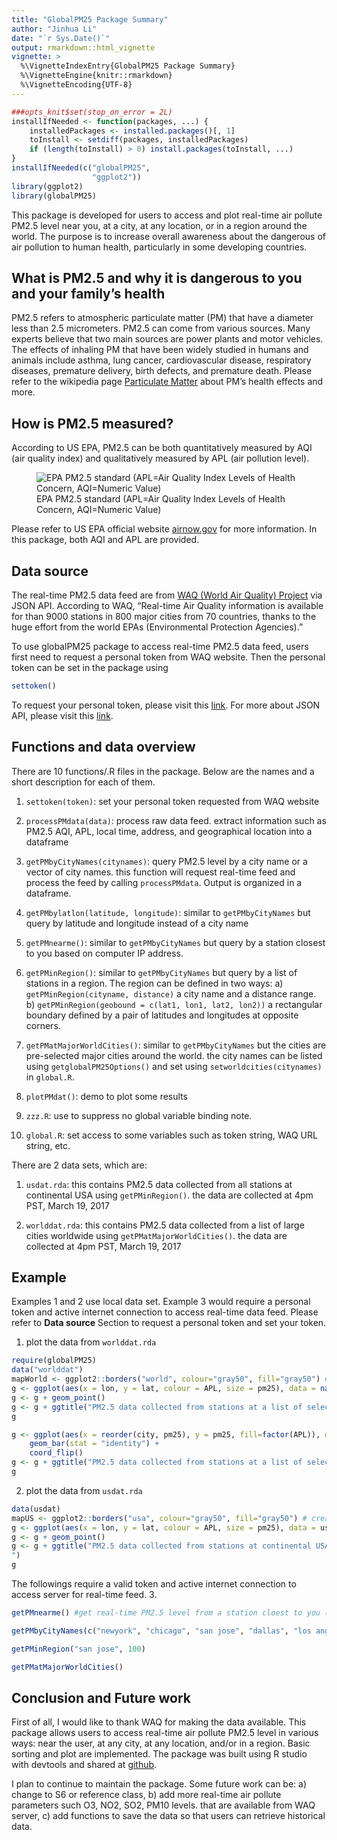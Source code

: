```yaml
---
title: "GlobalPM25 Package Summary"
author: "Jinhua Li"
date: "`r Sys.Date()`"
output: rmarkdown::html_vignette
vignette: >
  %\VignetteIndexEntry{GlobalPM25 Package Summary}
  %\VignetteEngine{knitr::rmarkdown}
  %\VignetteEncoding{UTF-8}
---
```


```r
###opts_knit$set(stop_on_error = 2L)
installIfNeeded <- function(packages, ...) {
    installedPackages <- installed.packages()[, 1]
    toInstall <- setdiff(packages, installedPackages)
    if (length(toInstall) > 0) install.packages(toInstall, ...)
}
installIfNeeded(c("globalPM25",
                  "ggplot2"))
library(ggplot2)
library(globalPM25)
```

This package is developed for users to access and plot real-time air pollute PM2.5 level near you, at a city, at any location, or in a region around the world. The purpose is to increase overall awareness about the dangerous of air pollution to human health, particularly in some developing countries. 


## What is PM2.5 and why it is dangerous to you and your family's health

PM2.5 refers to atmospheric particulate matter (PM) that have a diameter less than 2.5 micrometers. PM2.5 can come from various sources. Many experts believe that two main sources are power plants and motor vehicles. The effects of inhaling PM that have been widely studied in humans and animals include asthma, lung cancer, cardiovascular disease, respiratory diseases, premature delivery, birth defects, and premature death. Please refer to the wikipedia page [Particulate Matter](https://en.wikipedia.org/wiki/Particulates) about PM's health effects and more.  


## How is PM2.5 measured?

According to US EPA, PM2.5 can be both quantitatively measured by AQI  (air quality index) and qualitatively measured by APL (air pollution level). 

![EPA PM2.5 standard (APL=Air Quality Index Levels of Health Concern, AQI=Numeric Value)](EPApm25AQIOverview.png)

Please refer to US EPA official website [airnow.gov](https://airnow.gov/index.cfm?action=aqibasics.aqi) for more information. In this package, both AQI and APL are provided. 


## Data source 

The real-time PM2.5 data feed are from [WAQ (World Air Quality) Project](http://www.aqicn.org) via JSON API. According to WAQ, "Real-time Air Quality information is available for than 9000 stations in 800 major cities from 70 countries, thanks to the huge effort from the world EPAs (Environmental Protection Agencies)." 

To use globalPM25 package to access real-time PM2.5 data feed, users first need to request a personal token from WAQ website. Then the personal token can be set in the package using
```r
settoken()
```

To request your personal token, please visit this [link](http://aqicn.org/data-platform/token/). For more about JSON API, please visit this [link](http://aqicn.org/json-api/doc/).


## Functions and data overview 

There are 10 functions/.R files in the package. Below are the names and a short description for each of them.

1. `settoken(token)`: set your personal token requested from WAQ website

1. `processPMdata(data)`: process raw data feed. extract information such as PM2.5 AQI, APL, local time, address, and geographical location into a dataframe  

1. `getPMbyCityNames(citynames)`: query PM2.5 level by a city name or a vector of city names. this function will request real-time feed and process the feed by calling `processPMdata`. Output is organized in a dataframe. 

1. `getPMbylatlon(latitude, longitude)`: similar to `getPMbyCityNames` but query by latitude and longitude instead of a city name

1. `getPMnearme()`: similar to `getPMbyCityNames` but query by a station closest to you based on computer IP address.  

1. `getPMinRegion()`: similar to `getPMbyCityNames` but query by a list of stations in a region. The region can be defined in two ways: a) `getPMinRegion(cityname, distance)` a city name and a distance range. b) `getPMinRegion(geobound = c(lat1, lon1, lat2, lon2))` a rectangular boundary defined by a pair of latitudes and longitudes at opposite corners. 

1. `getPMatMajorWorldCities()`: similar to `getPMbyCityNames` but the cities are pre-selected major cities around the world. the city names can be listed using `getglobalPM25Options()` and set using `setworldcities(citynames)` in `global.R`. 

1. `plotPMdat()`: demo to plot some results

1. `zzz.R`: use to suppress no global variable binding note. 

1. `global.R`: set access to some variables such as token string, WAQ URL string, etc.

There are 2 data sets, which are:

1. `usdat.rda`: this contains PM2.5 data collected from all stations at continental USA using `getPMinRegion()`. the data are collected at 4pm PST, March 19, 2017

1. `worlddat.rda`: this contains PM2.5 data collected from a list of large cities worldwide using `getPMatMajorWorldCities()`. the data are collected at 4pm PST, March 19, 2017

## Example

Examples 1 and 2 use local data set. Example 3 would require a personal token and active internet connection to access real-time data feed. Please refer to **Data source** Section to request a personal token and set your token. 


1. plot the data from `worlddat.rda`
```r
require(globalPM25)
data("worlddat")
mapWorld <- ggplot2::borders("world", colour="gray50", fill="gray50") # create a layer of borders
g <- ggplot(aes(x = lon, y = lat, colour = APL, size = pm25), data = na.omit(worlddat)) +   mapWorld
g <- g + geom_point()
g <- g + ggtitle("PM2.5 data collected from stations at a list of selected cities worldwide; \n the data are sampled at 4pm PST, March 19, 2017")
g
```

```r
g <- ggplot(aes(x = reorder(city, pm25), y = pm25, fill=factor(APL)), data = na.omit(worlddat)) +
    geom_bar(stat = "identity") +
    coord_flip()
g <- g + ggtitle("PM2.5 data collected from stations at a list of selected cities worldwide; \n the data are sampled at 4pm PST, March 19, 2017")
g
```


2. plot the data from `usdat.rda`
```r
data(usdat)
mapUS <- ggplot2::borders("usa", colour="gray50", fill="gray50") # create a layer of borders
g <- ggplot(aes(x = lon, y = lat, colour = APL, size = pm25), data = usdat) +   mapUS
g <- g + geom_point()
g <- g + ggtitle("PM2.5 data collected from stations at continental USA; \n the data are sampled at 4pm PST, March 19, 2017
")
g
```


The followings require a valid token and active internet connection to access server for real-time feed. 
3. 
```r
getPMnearme() #get real-time PM2.5 level from a station cloest to you (base on your computer ip address)
```
```r
getPMbyCityNames(c("newyork", "chicago", "san jose", "dallas", "los angeles"))
```

```r
getPMinRegion("san jose", 100)
```

```r
getPMatMajorWorldCities()
```

## Conclusion and Future work
First of all, I would like to thank WAQ for making the data available. This package allows users to access real-time air pollute PM2.5 level in various ways: near the user, at any city, at any location, and/or in a region. Basic sorting and plot are implemented. The package was built using R studio with devtools and shared at [github](https://github.com/jinhuali/globalPM25). 

I plan to continue to maintain the package. Some future work can be: a) change to S6 or reference class, b) add more real-time air pollute parameters such O3, NO2, SO2, PM10 levels. that are available from WAQ server, c) add functions to save the data so that users can retrieve historical data. 

